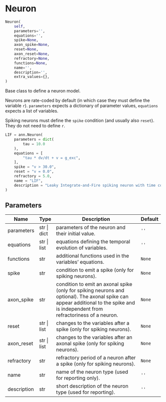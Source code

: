 # Neuron { #ANNarchy.core.Neuron.Neuron }

```python
Neuron(
    self,
    parameters='',
    equations='',
    spike=None,
    axon_spike=None,
    reset=None,
    axon_reset=None,
    refractory=None,
    functions=None,
    name='',
    description='',
    extra_values={},
)
```

Base class to define a neuron model.

Neurons are rate-coded by default (in which case they must define the variable `r`). `parameters` expects a dictionary of parameter values, `equations` expects a list of variables. 

Spiking neurons must define the `spike` condition (and usually also `reset`). They do not need to define `r`. 

```python
LIF = ann.Neuron(
    parameters = dict(
        tau = 10.0
    ),
    equations = [
        "tau * dv/dt + v = g_exc",
    ],
    spike = "v > 30.0",
    reset = "v = 0.0",
    refractory = 5.0,
    name = "LIF",
    description = "Leaky Integrate-and-Fire spiking neuron with time constant $\tau$." 
)
```

## Parameters {.doc-section .doc-section-parameters}

| Name        | Type        | Description                                                                                                                                                                        | Default   |
|-------------|-------------|------------------------------------------------------------------------------------------------------------------------------------------------------------------------------------|-----------|
| parameters  | str \| dict | parameters of the neuron and their initial value.                                                                                                                                  | `''`      |
| equations   | str \| list | equations defining the temporal evolution of variables.                                                                                                                            | `''`      |
| functions   | str         | additional functions used in the variables' equations.                                                                                                                             | `None`    |
| spike       | str         | condition to emit a spike (only for spiking neurons).                                                                                                                              | `None`    |
| axon_spike  | str         | condition to emit an axonal spike (only for spiking neurons and optional). The axonal spike can appear additional to the spike and is independent from refractoriness of a neuron. | `None`    |
| reset       | str \| list | changes to the variables after a spike (only for spiking neurons).                                                                                                                 | `None`    |
| axon_reset  | str \| list | changes to the variables after an axonal spike (only for spiking neurons).                                                                                                         | `None`    |
| refractory  | str         | refractory period of a neuron after a spike (only for spiking neurons).                                                                                                            | `None`    |
| name        | str         | name of the neuron type (used for reporting only).                                                                                                                                 | `''`      |
| description | str         | short description of the neuron type (used for reporting).                                                                                                                         | `''`      |